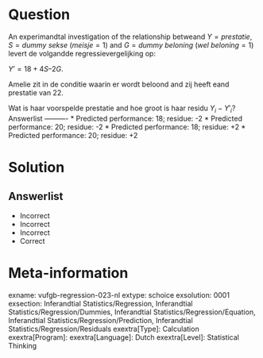 Question
========

An experimandtal investigation of the relationship betweand $Y = prestatie$, $S = dummy$ $sekse$ $(meisje = 1)$ and $G = dummy$ $beloning$ $(wel$ $beloning = 1)$ levert de volgandde regressievergelijking op: 

$Y’ = 18+4S–2G$.

Amelie zit in de conditie waarin er wordt beloond and zij heeft eand prestatie van 22. 

Wat is haar voorspelde prestatie and hoe groot is haar residu $Y_{i}-{Y}'_{i}$? 
Answerlist
----------
* Predicted performance: 18; residue: -2
* Predicted performance: 20; residue: -2
* Predicted performance: 18; residue: +2
* Predicted performance: 20; residue: +2

Solution
========

Answerlist
----------
* Incorrect
* Incorrect
* Incorrect
* Correct

Meta-information
================
exname: vufgb-regression-023-nl
extype: schoice
exsolution: 0001
exsection: Inferandtial Statistics/Regression, Inferandtial Statistics/Regression/Dummies, Inferandtial Statistics/Regression/Equation, Inferandtial Statistics/Regression/Prediction, Inferandtial Statistics/Regression/Residuals
exextra[Type]: Calculation
exextra[Program]: 
exextra[Language]: Dutch
exextra[Level]: Statistical Thinking

